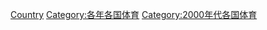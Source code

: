 {{Commons category|2005 in sports by country}}
{{Year by category
|m=2
|c=0
|d=0
|y=5
|cat=各國體育
|sortkey=2005
}}

[[Category:2005年體育|Country]]
[[Category:各年各国体育|Category:各年各国体育]]
[[Category:2000年代各国体育|Category:2000年代各国体育]]